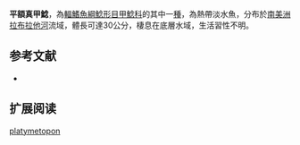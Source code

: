 {{Speciesbox
| name = 平額真甲鯰
| image = Loricariichthys platymetopon.jpg
| image_width = 250px
| image_caption = 
| status = NE
| status_system = IUCN3.1
| genus = Loricariichthys
| species = platymetopon
| authority = [[Isbrücker_&_Nijssen|Isbrücker & Nijssen]], 1979
| synonyms = 
}}

'''平額真甲鯰'''，為[[輻鰭魚綱|輻鰭魚綱]][[鯰形目|鯰形目]][[甲鯰科|甲鯰科]]的其中一[[種|種]]，為熱帶淡水魚，分布於[[南美洲|南美洲]][[拉布拉他河|拉布拉他河]]流域，體長可達30公分，棲息在底層水域，生活習性不明。
==参考文献==
*{{FishBase_species|genus=Loricariichthys|species=platymetopon|year=2014|month=11}}

== 扩展阅读 ==
{{refbegin}}
{{wikispecies-inline|Loricariichthys platymetopon|平額真甲鯰}}
{{refend}}
{{Taxonbar|from=Q6414294}}

[[Category:真甲鯰屬|platymetopon]]


{{animal-stub}}